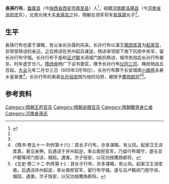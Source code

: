 '''長孫行布'''{{BD|577年||604年|catIdx=Z長孫}}，[[盩厔县|盩厔县]]（今[[陕西省|陕西省]][[西安市|西安市]][[周至县|周至县]]）人<ref name=autogenerated1>{{Cite book | author =  刘文 编著  | title = 《陕西新见隋朝墓志》 | location =西安市 | publisher = 陕西新华出版传媒集团 三秦出版社  | date=  2018-1 | pages =三一 |ISBN =9787551817059| accessdate = 2018-05-11 | url = | language= zh-hant| quote = }}</ref>，祖籍[[河南郡|河南郡]][[洛陽县|洛陽县]]（今[[河南省|河南省]][[洛阳市|洛阳市]]东），北周光禄大夫[[長孫兕|長孫兕]]之孙，隋朝左领军将军[[長孫晟|長孫晟]]长子<ref name=autogenerated1 />。

==生平==
長孫行布也富于谋略，有父亲长孙晟的风采。长孙行布以漢王[[楊諒|楊諒]][[库真|库真]]为[[起家官|起家官]]，非常受杨谅的亲近。之后杨谅在并州起兵谋逆，杨谅率领部下南下抗拒中央军，留长孙行布守城。长孙行布于是和[[豆卢毓|豆卢毓]]关闭城门抵抗杨谅，城市失陷后长孙行布被杀，时年虚岁廿八。[[隋炀帝|隋炀帝]]杨广下诏书褒奖，赠予长孙行布[[仪同三司|仪同三司]]、赐给物品五百段。[[大业_(年号)|大业]]元年二月廿三日（605年3月18日），长孙行布葬于长安城南[[小陵原|小陵原]]永寿乡皇泉里<ref name=autogenerated1 />。长孙行布的弟弟[[长孙恒安|长孙恒安]]因为他的功劳，被授予[[鹰扬郎将|鹰扬郎将]]<ref>《隋书·卷五十一·列传第十六》：其长子行布，亦多谋略，有父风。起家汉王谅库真，甚见亲狎。后遇谅于并州起逆，率众南拒官军，乃留行布城守，遂与豆卢毓等闭门拒谅，城陷，遇害。次子恒安，以兄功授鹰扬郎将。</ref><ref>《北史·卷二十二·列传第十》：其长子行布，亦多谋略，有父风。起家汉王谅库直。后遇谅并州起逆，率从南拒官军，留行布守城。遂与豆卢毓闭门拒守谅，城陷，遇害。次子恒安，以兄功授鹰扬郎将。</ref>。

==参考资料==
{{reflist}}

[[Category:隋朝王府官员|Category:隋朝王府官员]]
[[Category:隋朝追赠官员|Category:隋朝追赠官员]]
[[Category:隋朝戰爭身亡者|Category:隋朝戰爭身亡者]]
[[Category:河南長孫氏|Category:河南長孫氏]]